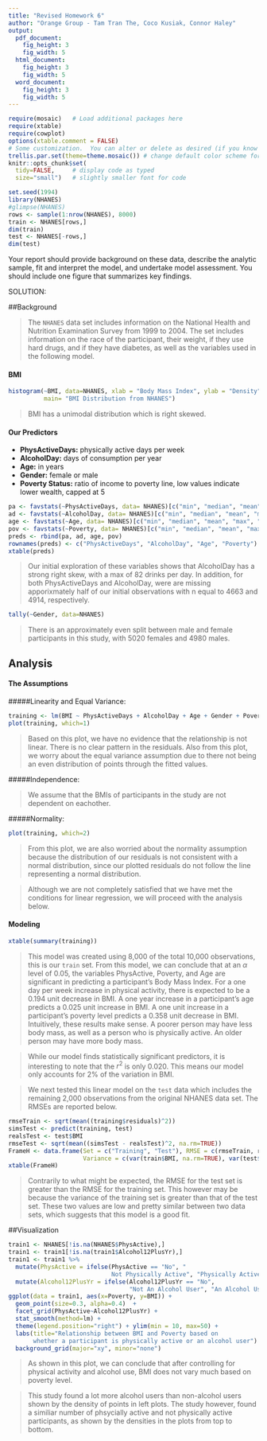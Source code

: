 ```yaml
---
title: "Revised Homework 6"
author: "Orange Group - Tam Tran The, Coco Kusiak, Connor Haley"
output: 
  pdf_document:
    fig_height: 3
    fig_width: 5
  html_document:
    fig_height: 3
    fig_width: 5
  word_document:
    fig_height: 3
    fig_width: 5
---
```


```r
require(mosaic)   # Load additional packages here 
require(xtable)
require(cowplot)
options(xtable.comment = FALSE)
# Some customization.  You can alter or delete as desired (if you know what you are doing).
trellis.par.set(theme=theme.mosaic()) # change default color scheme for lattice
knitr::opts_chunk$set(
  tidy=FALSE,     # display code as typed
  size="small")   # slightly smaller font for code
```

```r
set.seed(1994)
library(NHANES)
#glimpse(NHANES)
rows <- sample(1:nrow(NHANES), 8000)
train <- NHANES[rows,]
dim(train)
test <- NHANES[-rows,]
dim(test)
```

Your report should provide background on these data, describe the analytic sample, fit and interpret the model, and undertake model assessment.  You should include one figure that summarizes key findings.


SOLUTION:  

##Background  

> The `NHANES` data set includes information on the National Health and Nutrition Examination Survey from 1999 to 2004. The set includes information on the race of the participant, their weight, if they use hard drugs, and if they have diabetes, as well as the variables used in the following model. 

#### BMI  


```r
histogram(~BMI, data=NHANES, xlab = "Body Mass Index", ylab = "Density",
          main= "BMI Distribution from NHANES")
```  

> BMI has a unimodal distribution which is right skewed.   

#### Our Predictors  


 - **PhysActiveDays:** physically active days per week
 - **AlcoholDay:** days of consumption per year
 - **Age:** in years
 - **Gender:** female or male
 - **Poverty Status:** ratio of income to poverty line, low values indicate lower wealth, capped at 5  
  

```r
pa <- favstats(~PhysActiveDays, data= NHANES)[c("min", "median", "mean", "max", "n")]
ad <- favstats(~AlcoholDay, data= NHANES)[c("min", "median", "mean", "max", "n")]
age <- favstats(~Age, data= NHANES)[c("min", "median", "mean", "max", "n")]
pov <- favstats(~Poverty, data= NHANES)[c("min", "median", "mean", "max", "n")]
preds <- rbind(pa, ad, age, pov)
rownames(preds) <- c("PhysActiveDays", "AlcoholDay", "Age", "Poverty")
xtable(preds)
```    

> Our initial exploration of these variables shows that AlcoholDay has a strong right skew, with a max of 82 drinks per day. In addition, for both PhysActiveDays and AlcoholDay, were are missing apporixmately half of our initial observations with n equal to 4663 and 4914, respectively.  


```r
tally(~Gender, data=NHANES)
```


> There is an approximately even split between male and female participants in this study, with 5020 females and 4980 males.  



## Analysis

#### The Assumptions   

#####Linearity and Equal Variance:    


> 

```r
training <- lm(BMI ~ PhysActiveDays + AlcoholDay + Age + Gender + Poverty, data = train)
plot(training, which=1)
```  

> Based on this plot, we have no evidence that the relationship is not linear. There is no clear pattern in the residuals. Also from this plot, we worry about the equal variance assumption due to there not being an even distribution of points through the fitted values.    

#####Independence:  

> We assume that the BMIs of participants in the study are not dependent on eachother.  

#####Normality:  

> 

```r
plot(training, which=2)
```  

> From this plot, we are also worried about the normality assumption because the distribution of our residuals is not consistent with a normal distribution, since our plotted residuals do not follow the line representing a normal distribution.

> Although we are not completely satisfied that we have met the conditions for linear regression, we will proceed with the analysis below.  


#### Modeling  

```r
xtable(summary(training))
```   

> This model was created using 8,000 of the total 10,000 observations, this is our `train` set. From this model, we can conclude that at an $\alpha$ level of 0.05, the variables PhysActive, Poverty, and Age are significant in predicting a participant's Body Mass Index. For a one day per week increase in physical activity, there is expected to be a 0.194 unit decrease in BMI. A one year increase in a participant's age predicts a 0.025 unit increase in BMI. A one unit increase in a participant's poverty level predicts a 0.358 unit decrease in BMI. Intuitively, these results make sense. A poorer person may have less body mass, as well as a person who is physically active. An older person may have more body mass.   

> While our model finds statistically significant predictors, it is interesting to note that the $r^2$ is only 0.020. This means our model only accounts for 2% of the variation in BMI.  

> We next tested this linear model on the `test` data which includes the remaining 2,000 observations from the original NHANES data set. The RMSEs are reported below.  


```r
rmseTrain <- sqrt(mean((training$residuals)^2))
simsTest <- predict(training, test)
realsTest <- test$BMI
rmseTest <- sqrt(mean((simsTest - realsTest)^2, na.rm=TRUE))
FrameH <- data.frame(Set = c("Training", "Test"), RMSE = c(rmseTrain, rmseTest), 
                     Variance = c(var(train$BMI, na.rm=TRUE), var(test$BMI, na.rm=TRUE)))
xtable(FrameH)
```


> Contrarily to what might be expected, the RMSE for the test set is greater than the RMSE for the training set. This however may be because the variance of the training set is greater than that of the test set. These two values are low and pretty similar between two data sets, which suggests that this model is a good fit.  

##Visualization  

```r
train1 <- NHANES[!is.na(NHANES$PhysActive),]
train1 <- train1[!is.na(train1$Alcohol12PlusYr),]
train1 <- train1 %>% 
  mutate(PhysActive = ifelse(PhysActive == "No", "
                             Not Physically Active", "Physically Active")) %>%
  mutate(Alcohol12PlusYr = ifelse(Alcohol12PlusYr == "No", 
                                  "Not An Alcohol User", "An Alcohol User"))
ggplot(data = train1, aes(x=Poverty, y=BMI)) + 
  geom_point(size=0.3, alpha=0.4)  +
  facet_grid(PhysActive~Alcohol12PlusYr) + 
  stat_smooth(method=lm) +
  theme(legend.position="right") + ylim(min = 10, max=50) +
  labs(title="Relationship between BMI and Poverty based on 
       whether a participant is physically active or an alcohol user") +
  background_grid(major="xy", minor="none")
```  

> As shown in this plot, we can conclude that after controlling for physical activity and alcohol use, BMI does not vary much based on poverty level.  

> This study found a lot more alcohol users than non-alcohol users shown by the density of points in left plots. The study however, found a similiar number of phsycially active and not physically active participants, as shown by the densities in the plots from top to bottom.  





